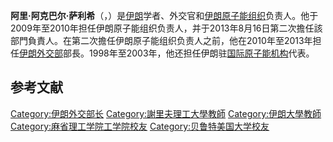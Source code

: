 {{Infobox officeholder
|image = Ali Akbar Salehi in Fars news agency office - 3 October 2010 (cropped).jpg
|caption = 
| name             = 阿里·阿克巴爾·薩利希
| office           = [[伊朗原子能组织|伊朗原子能组织]]负责人
| term_start       = 2013年8月16日
| term_end         = 
| president        = [[哈桑·鲁哈尼|哈桑·鲁哈尼]]
| predecessor      = 
| successor        = 
| office2          = 
| term_start2      = 2009年7月16日
| term_end2        = 2010年12月13日
| president2       = [[马哈茂德·艾哈迈迪内贾德|马哈茂德·艾哈迈迪内贾德]]
| office3          = [[伊朗外交部|伊朗外交部]]
| term_start3      = 2011年1月30日
| term_end3        = 2013年8月15日<br />{{small|代理：2010年12月13日 – 2011年1月30日}}
| president3       = [[马哈茂德·艾哈迈迪内贾德|马哈茂德·艾哈迈迪内贾德]]
| successor3       = [[穆罕默德·贾瓦德·扎里夫|穆罕默德·贾瓦德·扎里夫]]
| birth_date       = {{Birth date and age|1949|03|24|df=y}} 
| birth_place      = [[伊拉克王國|伊拉克王國]][[卡爾巴拉|卡爾巴拉]]
| signature        = Ali Akbar Salehi signature.svg
| spouse           = Zahra Rada<ref>[http://irdiplomacy.ir/fa/page/1915931/%D9%87%D9%85%D8%B3%D8%B1+%D8%B9%D9%84%DB%8C%E2%80%8C%D8%A7%DA%A9%D8%A8%D8%B1+%D8%B5%D8%A7%D9%84%D8%AD%DB%8C+%D8%AF%D8%B1+%D8%A7%D8%B1%D8%AF%D9%86+%2B%D8%B9%DA%A9%D8%B3+.html همسر علی‌اکبر صالحی در اردن +عکس]</ref>
| children         = 3<ref>[http://www.irdiplomacy.ir/fa/page/1914397/%DA%AF%D9%81%D8%AA+%D9%88+%DA%AF%D9%88%DB%8C+%D8%AF%D9%88%D8%B3%D8%AA%D8%A7%D9%86%D9%87+%D8%A8%D8%A7+%D8%B9%D9%84%DB%8C+%D8%A7%DA%A9%D8%A8%D8%B1+%D8%B5%D8%A7%D9%84%D8%AD%DB%8C.html گفت و گوی دوستانه با علی اکبر صالحی]</ref>
| nationality      = [[伊朗人|伊朗人]] 
| module = {{Infobox | decat = yes | child = yes
    | title = '''學術背景和工作'''
    | label1= 領域
    | data1 = [[核工程|核工程]]<br />[[原子核物理学|原子核物理学]]
    | label2= [[母校|母校]]
    | data2 = [[贝鲁特美国大学|贝鲁特美国大学]]<br />[[麻省理工学院|麻省理工学院]]
    | label3= [[論文|論文]]
    | data3 = ''[http://hdl.handle.net/1721.1/16333 Resonance Region Neutronics of Unit Cells in Fast and Thermal Reactors]'' <small>(1977)</small>
    | label4= [[博士導師|博士導師]]
    | data4 = Michael J. Driscoll
    | label5= 機構
    | data5 = [[谢里夫理工大学|谢里夫理工大学]]<br />{{link-en|伊玛目霍梅尼国际大学|Imam Khomeini International University}}
  }} 
}}
'''阿里·阿克巴尔·萨利希'''（{{lang-fa|علیاکبر صالحی}}，{{bd|1949年|3月24日||}}）是[[伊朗|伊朗]]学者、外交官和[[伊朗原子能组织|伊朗原子能组织]]负责人。他于2009年至2010年担任伊朗原子能组织负责人，并于2013年8月16日第二次擔任該部門負責人。在第二次擔任伊朗原子能组织负责人之前，他在2010年至2013年担任[[伊朗外交部|伊朗外交部]]部長。1998年至2003年，他还担任伊朗驻[[国际原子能机构|国际原子能机构]]代表。

==参考文献==
{{reflist}}
 
{{commons category|Ali Akbar Salehi}}
{{normdaten}}
{{DEFAULTSORT:Salehi, Ali Akbar}}
[[Category:伊朗外交部长|Category:伊朗外交部长]]
[[Category:謝里夫理工大學教師|Category:謝里夫理工大學教師]]
[[Category:伊朗大學教師|Category:伊朗大學教師]]
[[Category:麻省理工学院工学院校友|Category:麻省理工学院工学院校友]]
[[Category:贝鲁特美国大学校友|Category:贝鲁特美国大学校友]]